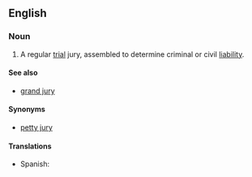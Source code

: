 ==English==
===Noun===
{{wikipedia}}
{{en-noun|head=[[petit]] [[jury]]|petit juries}}
# {{legal}} A regular [[trial]] jury, assembled to determine criminal or civil [[liability]].

====See also====
*[[grand jury]]

====Synonyms====
*[[petty jury]]

====Translations====
*Spanish: {{t-|es|jurado de juicio|m}}